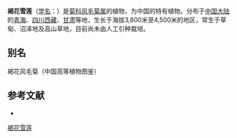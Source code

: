 {{Speciesbox
| name = 褐花雪莲
| status = 
| status_system = 
| image =
| genus = Saussurea
| species = phaeantha
| authority = Maxim.
}}

'''褐花雪莲'''（[[学名|学名]]：{{lang|la|''Saussurea phaeantha''}}）是[[菊科|菊科]][[风毛菊属|风毛菊属]]的植物，为中国的特有植物。分布于[[中国大陆|中国大陆]]的[[青海|青海]]、[[四川西藏|四川西藏]]、[[甘肃|甘肃]]等地，生长于海拔3,800米至4,500米的地区，常生于草甸、沼泽地及高山草地，目前尚未由人工引种栽培。

== 别名 ==
褐花风毛菊（中国高等植物图鉴）

== 参考文献 ==
<div class="references-small">
* {{cite web| url =http://www.bioinfo.cn/db05/KmzwSpecies.php?action=view&id=5369| title =褐花雪莲| work =《中国高等植物数据库全库》| publisher =中国科学院微生物研究所| author =昆明植物研究所| accessdate =2009-02-24| deadurl =yes| archiveurl =https://web.archive.org/web/20160305014022/http://www.bioinfo.cn/db05/KmzwSpecies.php?action=view&id=5369| archivedate =2016-03-05| df =}}
</div>
{{Taxonbar|from=Q15226971}}

[[Category:风毛菊属|褐花雪莲]]


{{植物小作品}}